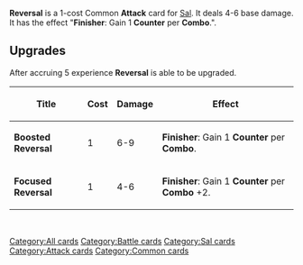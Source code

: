 {{Card Infobox|cardtype=Attack|decktype=Battle|expreq=5|name=Reversal|set=Common|upgrade1=Boosted Reversal: 6-9 damage|upgrade2=Focused Reversal: '''Finisher''': Gain 1 '''Counter''' per '''Combo''' +2.||image=Reversal.png|cost=1}}

'''Reversal''' is a 1-cost Common '''Attack''' card for [[Sal]]. It deals 4-6 base damage. It has the effect "'''Finisher''': Gain 1 '''Counter''' per '''Combo'''.".

== Upgrades ==
After accruing 5 experience '''Reversal''' is able to be upgraded.
{| class="wikitable"
|+
!Title
!Cost
!Damage
!Effect
|-
|'''Boosted Reversal'''
|1
|6-9
|'''Finisher''': Gain 1 '''Counter''' per '''Combo'''.
|-
|'''Focused Reversal'''
|1
|4-6
|'''Finisher''': Gain 1 '''Counter''' per '''Combo''' +2.
|}
<br />[[Category:All cards]]
[[Category:Battle cards]]
[[Category:Sal cards]]
[[Category:Attack cards]]
[[Category:Common cards]]
